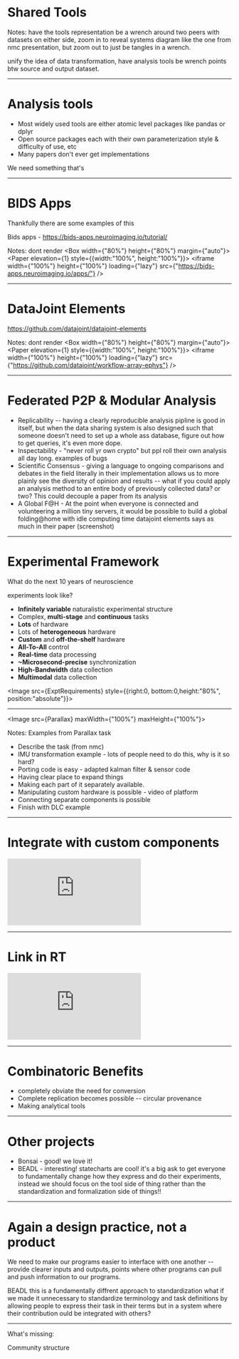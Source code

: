 
# Shared Tools

Notes: have the tools representation be a wrench around two peers with datasets on either side, zoom in to reveal systems diagram like the one from nmc presentation, but zoom out to just be tangles in a wrench.

unify the idea of data transformation, have analysis tools be wrench points btw source and output dataset.

---

# Analysis tools

* Most widely used tools are either atomic level packages like pandas or dplyr
* Open source packages each with their own parameterization style & difficulty of use, etc
* Many papers don't ever get implementations

We need something that's

<Box >
  <VerticalLinearStepper
      steps={[
        {
          title: 'Modular',
          body: 'Rather than implementing an entire analysis pipeline as a monolith, the system should be broken into minimal, composable modules. The threshold of what constitutes “minimal” is of course to some degree a matter of taste, but the overriding design principle should be to minimize the amount of duplicated labor. Rather than implementing a “peri-stimulus time-histogram” module, we should implement a “binning” module for counting spikes, connect it to an “alignment” module that splits the recording into chunks aligned at the stimulus onset, and so on. Higher-order analysis methods are relatively trivially composed from component parts, but extracting component parts from a frankenstein do-everything script is not. I expect this point to be relatively uncontroversial as it is a general principle of program design',
        },
        {
          title: 'Deployable',
          body:
              'For wide use, the framework needs to be easy to install and deploy locally and on computing clusters. The primary obstacle is dependency management, or making sure that the computer has everything needed to run the program. Anecdotally, more than the complexity of using the package itself, the primary barrier for nonprogrammer scientists using a particular software package is managing to get it installed. Luckily containerization and package management is a widespread and increasingly streamlined practice, so I expect this too to be uncontroversial',
        },
        {
          title: 'Pluggable',
          body:
              'The framework needs to provide a clear way of incorporating external analysis packages, handling their dependencies, and exposing their parameters to the user',
        },
        {
          title: 'Reproducible',
          body:
              "The framework should separate the parameterization of a pipeline, the specific options set by the user, and its implementation, the code that constitutes it. Implicit in a modularly constructed analysis framework is the notion of a “pipeline,” or a specification of a tree (or, specifically, a DAG) of successive stages that process, merge, or split the data from the previous stage. The parameterization of a pipeline should be portable such that it, for example, can be published in the supplementary materials of a paper and reproduced exactly by anyone using the system.",
        },
        {
          title: 'Discoverable',
          body:
              "Two kinds: findable by people who know what they're looking for (and what \
          they're looking for is your data, of course!), ie. searchable, and also as part \
          of a structured knowledge repository among other data of its type. More on this \
          in the federated p2p section...",
        },
      ]}
  />
</Box>

---

# BIDS Apps

Thankfully there are some examples of this

Bids apps - https://bids-apps.neuroimaging.io/tutorial/

Notes: dont render
<Box width={"80%"} height={"80%"} margin={"auto"}>
  <Paper elevation={1} style={{width:"100%", height:"100%"}}>
    <iframe width={"100%"} height={"100%"} loading={"lazy"}
            src={"https://bids-apps.neuroimaging.io/apps/"}
    />
  </Paper>
</Box>

---

# DataJoint Elements

https://github.com/datajoint/datajoint-elements

Notes: dont render
<Box width={"80%"} height={"80%"} margin={"auto"}>
  <Paper elevation={1} style={{width:"100%", height:"100%"}}>
    <iframe width={"100%"} height={"100%"}  loading={"lazy"}
            src={"https://github.com/datajoint/workflow-array-ephys"}
    />
  </Paper>
</Box>

---

# Federated P2P & Modular Analysis

* Replicability -- having a clearly reproducible analysis pipline is good
  in itself, but when the data sharing system is also designed
  such that someone doesn't need to set up a whole ass database,
  figure out how to get queries, it's even more dope.
* Inspectability - "never roll yr own crypto" but ppl roll their own
  analysis all day long. examples of bugs
* Scientific Consensus - giving a language to ongoing comparisons and
  debates in the field literally in their implementation allows
  us to more plainly see the diversity of opinion and results --
  what if you could apply an analysis method to an entire body of
  previously collected data? or two? This could decouple a paper from its analysis
* A Global F@H - At the point when everyone is connected
  and volunteering a million tiny servers, it would be possible to
  build a global folding@home with idle computing time datajoint
  elements says as much in their paper (screenshot)


---

# Experimental Framework

What do the next 10 years of neuroscience

experiments look like?

* **Infinitely variable** naturalistic experimental structure
* Complex, **multi-stage** and **continuous** tasks
* **Lots** of hardware
* Lots of **heterogeneous** hardware
* **Custom** and **off-the-shelf** hardware
* **All-To-All** control
* **Real-time** data processing
* **~Microsecond-precise** synchronization
* **High-Bandwidth** data collection
* **Multimodal** data collection


<Image src={ExptRequirements} style={{right:0, bottom:0,height:"80%", position:"absolute"}}></Image>

---


<Image src={Parallax} maxWidth={"100%"} maxHeight={"100%"}></Image>



Notes: Examples from Parallax task

* Describe the task (from nmc)
* IMU transformation example - lots of people need to do this, why is it so hard?
* Porting code is easy - adapted kalman filter & sensor code
* Having clear place to expand things
* Making each part of it separately available.
* Manipulating custom hardware is possible - video of platform
* Connecting separate components is possible
* Finish with DLC example

---

# Integrate with custom components

<div style={{"z-index": -1}}>
  <iframe loading={"lazy"}
          src="https://player.vimeo.com/video/543747956?badge=0&amp;autopause=0&amp;player_id=0&amp;app_id=58479"
          frameBorder="0" allow="autoplay; fullscreen; picture-in-picture" allowFullscreen
          style={{position: "absolute", top: 0, left: 0, width: "100%", height: "100%"}} title="hell_naw.mp4"></iframe>
</div><script src="https://player.vimeo.com/api/player.js"></script>

---

# Link in RT

<div style={{zIndex:-1}}>
  <iframe loading={"lazy"}
          src="https://player.vimeo.com/video/543748950?badge=0&amp;autopause=0&amp;player_id=0&amp;app_id=58479"
          frameBorder="0" allow="autoplay; fullscreen; picture-in-picture" allowFullscreen
          style={{position: "absolute", top: 0, left: 0, width: "100%", height: "100%"}}
          title="Motion Control"></iframe>
</div><script src="https://player.vimeo.com/api/player.js"></script>


---

# Combinatoric Benefits

* completely obviate the need for conversion
* Complete replication becomes possible -- circular provenance
* Making analytical tools

---

# Other projects

* Bonsai - good! we love it!
* BEADL - interesting! statecharts are cool! it's a big ask to
get everyone to fundamentally change how they express and
do their experiments, instead we should focus on the tool side
of thing rather than the standardization and formalization side
of things!!


---

# Again a design practice, not a product

We need to make our programs easier to interface with one another --
provide clearer inputs and outputs, points where other programs
can pull and push information to our programs.

BEADL this is a fundamentally diffrent approach to standardization
what if we made it unnecessary to standardize terminology and task definitions
by allowing people to express their task in their terms but in a
system where their contribution ould be integrated with others?

---

What's missing:

Community structure
